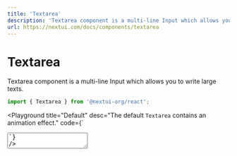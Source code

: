 ```yaml
---
title: 'Textarea'
description: 'Textarea component is a multi-line Input which allows you to write large texts.'
url: https://nextui.com/docs/components/textarea
---
```


# Textarea

Textarea component is a multi-line Input which allows you to write large texts.

```jsx
import { Textarea } from '@nextui-org/react';
```

<CarbonAd />

<Playground
  title="Default"
  desc="The default `Textarea` contains an animation effect."
  code={`
<Textarea
    label="Write your thoughts"
    placeholder="Enter your amazing ideas."
/>
`}
/>

<Playground
  title="Disabled"
  desc="Unusable and un-writtable `Textarea`."
  code={`
<>
    <Textarea
        disabled
        label="Disabled name"
        placeholder="Enter your name"
      />
    <Spacer y={0.5} />
    <Textarea
        readOnly
        label="Read only Text"
        initialValue="Almost before we knew it, we had left the ground."
    />
</>
`}
/>

<Playground
  title="Autosize"
  desc="Unless the `rows` prop is set, the height of the text field dynamically 
  matches its content. You can use the `minRows` and `maxRows` props to bound it. This functionality
  has been based on [React Textarea Autosize](https://github.com/Andarist/react-textarea-autosize)"
  code={`
<Grid.Container gap={2.5}>
    <Grid>
        <Textarea placeholder="Static rows, rows (4)" rows={4}/>
    </Grid>
    <Grid>
        <Textarea placeholder="Min rows (2), write something large.." minRows={2}/>
    </Grid>
    <Grid>
        <Textarea placeholder="Max rows (10), Min rows (1), write something large.." minRows={1} maxRows={10}/>
    </Grid>
</Grid.Container>
`}
/>

<Playground
  title="Types"
  desc="You can use the same `Input` types in `Textarea`."
  code={`
<Grid.Container gap={2.5} style={{marginTop: '4px'}}>
  <Grid>
    <Textarea placeholder="Default Textarea" />
  </Grid>    
  <Grid>
    <Textarea
      underlined
      color="primary"
      labelPlaceholder="Underlined Textarea"
    />
  </Grid>
  <Grid>
    <Textarea bordered color="secondary" labelPlaceholder="Bordered Textarea" />
  </Grid>
</Grid.Container>   
`}
/>

<Playground
  title="Status"
  desc="You can change the color of the entire `Textarea` with the property `status`."
  code={`
<Grid.Container gap={2.5} style={{marginTop: '4px'}}>
  <Grid>
    <Textarea labelPlaceholder="Default" status="default" />
  </Grid>    
  <Grid>
    <Textarea labelPlaceholder="Primary" status="primary" />
  </Grid>
  <Grid>
    <Textarea labelPlaceholder="Secondary" status="secondary" />
  </Grid>
  <Grid>
    <Textarea labelPlaceholder="Success" status="success" />
  </Grid>
  <Grid>
    <Textarea labelPlaceholder="Warning" status="warning" />
  </Grid>
  <Grid>
    <Textarea labelPlaceholder="Error" status="error" />
  </Grid>
</Grid.Container>
`}
/>

<Playground
  title="Helper text"
  desc="As well as with `Input` you can set the prop `helperText` and customise its color with the `helperColor` prop in `Textarea`
  to show a helper text."
  code={`
<Grid.Container gap={2.5} style={{marginTop: '4px'}}>
     <Grid>
      <Textarea
        label="Default"
        helperText="Please enter your name"
        placeholder="Enter your name"
      />
      </Grid>  
      <Grid>
        <Textarea
          status="success"
          helperColor="success"
          initialValue="NextUI is a Beautiful, fast and modern React UI library 🚀."
          helperText="Excellent description"
          placeholder="Description"
          label="Success"
        />
      </Grid>       
      <Grid>
        <Textarea
          bordered
          color="error"
          status="error"
          helperColor="error"
          helperText="Enter a larger description"
          label="Description"
          placeholder="Description"
        />
      </Grid>
    </Grid.Container>
`}
/>

<Playground
  title="Controlled vs Uncontrolled"
  desc="As well as the `Input` component, `Textarea` component can be controlled or uncontrolled. If you want to deep in this topic
  you can go to the official React documentation for [Controlled Components](https://reactjs.org/docs/forms.html#controlled-components)
  and [Uncontrolled Components](https://reactjs.org/docs/uncontrolled-components.html). The controlled Textarea example is using the hook [useInput](#useinput)"
  code={`
()=> {
  // Controlled
  const { value: controlledValue, setValue: setControlledValue, reset, bindings } = useInput('Controlled Textarea');
  React.useEffect(() => console.log({controlledValue}), [controlledValue]);
  // Uncontrolled
  const textareaRef = React.useRef(null);
  const onClick = () => {
    if (textareaRef.current) {
      textareaRef.current.value = Math.random().toString(32);
    }
  };
  return (
<Grid.Container gap={1}>
    <Grid>
        <Textarea {...bindings} />
        <Spacer y={0.5}/>
        <Grid.Container gap={0.5}>
            <Grid>
                <Button
                    auto
                    color="primary"
                    size="sm"
                    onClick={() => setControlledValue(Math.random().toString(32))}
                >
                    Set value
                </Button>
            </Grid>
            <Grid>
                <Button auto flat size="sm" onClick={() => reset()}>
                    Reset value
                </Button>
            </Grid>
        </Grid.Container>
    </Grid>
    <Spacer x={2}/>
    <Grid>
        <Textarea 
            ref={textareaRef} 
            initialValue="Uncontrolled Textarea"
            onChange={(e) => console.log(e.target.value)} 
        />
        <Spacer y={0.5}/>
        <Grid.Container gap={0.5}>
            <Grid>
                <Button
                    auto
                    color="secondary"
                    size="sm"
                    onClick={onClick}
                >
                    Set value
                </Button>
            </Grid>
        </Grid.Container>
    </Grid>    
</Grid.Container> 
  );
}
`}
/>

<Spacer y={3} />

### APIs

<Spacer y={2} />

#### Textarea Props

| Attribute             | Type                                                  | Accepted values                  | Description                                                               | Default   |
| --------------------- | ----------------------------------------------------- | -------------------------------- | ------------------------------------------------------------------------- | --------- |
| **value**             | `string`                                              | -                                | Textarea value                                                            | -         |
| **initialValue**      | `string`                                              | -                                | Textarea default value                                                    | -         |
| **placeholder**       | `string`                                              | -                                | The short hint displayed in the textarea                                  | -         |
| **size**              | `NormalSizes`                                         | [NormalSizes](#normal-sizes)     | Change textarea size                                                      | `medium`  |
| **color**             | `SimpleColors`                                        | [SimpleColors](#simple-colors)   | Change textarea text, border and label color                              | `default` |
| **status**            | `SimpleColors`                                        | [SimpleColors](#simple-colors)   | Change textarea status color                                              | `default` |
| **rows**              | `number`                                              | -                                | Textarea rows count                                                       | -         |
| **minRows**           | `number`                                              | -                                | Minimum number of rows to show for textarea                               | `3`       |
| **maxRows**           | `number`                                              | -                                | Maximum number of rows up to which the textarea can grow                  | `6`       |
| **cacheMeasurements** | `boolean`                                             | -                                | Reuse previously computed measurements when computing height of textarea. | `true`    |
| **helperColor**       | `SimpleColors`                                        | [SimpleColors](#simple-colors)   | Change helper text color                                                  | `default` |
| **required**          | `boolean`                                             | `true/false`                     | Required textarea prop                                                    | `false`   |
| **readOnly**          | `boolean`                                             | `true/false`                     | It prevents the user from changing the value of the field                 | `false`   |
| **disabled**          | `boolean`                                             | `true/false`                     | Disable textarea                                                          | `false`   |
| **bordered**          | `boolean`                                             | `true/false`                     | Bordered textarea                                                         | `false`   |
| **underlined**        | `boolean`                                             | `true/false`                     | Underlined textarea                                                       | `false`   |
| **shadow**            | `boolean`                                             | `true/false`                     | Enable or disable the textarea shadow                                     | `true`    |
| **animated**          | `boolean`                                             | `true/false`                     | Enable or disable the textarea animation                                  | `true`    |
| **autoComplete**      | `string`                                              | -                                | HTML textarea autocomplete attribute                                      | `off`     |
| **borderWeight**      | `NormalWeights`                                       | [NormalWeights](#normal-weights) | Border weight for `bordered` textarea                                     | `normal`  |
| **fullWidth**         | `boolean`                                             | -                                | If `true`, the textarea will take up the full width of its container.     | `false`   |
| **width**             | `string`                                              | -                                | Textarea width                                                            | `initial` |
| **label**             | `string`                                              | -                                | Text label for textarea                                                   | -         |
| **labelPlaceholder**  | `string`                                              | -                                | The placeholder becomes a label                                           | -         |
| **helperText**        | `string`                                              | -                                | Add a helper text to textarea                                             | -         |
| **onHeightChange**    | `(height: number, meta: {rowHeight: number}) => void` | -                                | Callback fired whenthe textarea height change                             | -         |
| **onChange**          | `(e: React.ChangeEvent<HTMLTextAreaElement>) => void` | -                                | Callback fired when the value is changed                                  | -         |
| **onFocus**           | `(e: React.FocusEvent<HTMLTextAreaElement>) => void`  | -                                | Callback fired when the textarea is focused.                              | -         |
| **onBlur**            | `(e: React.FocusEvent<HTMLTextAreaElement>) => void`  | -                                | Callback fired when the textarea is blurred.                              | -         |
| **ref**               | <Code>Ref<HTMLTextAreaElement &#124; null></Code>     | -                                | forwardRef                                                                | -         |
| ...                   | `TextareaHTMLAttributes`                              | `'className', ...`               | Textarea native props                                                     | -         |

<Spacer y={2} />

### Textarea types

<Spacer y={1} />

#### Simple Colors

```ts
type NormalColors =
  | 'default'
  | 'primary'
  | 'secondary'
  | 'success'
  | 'warning'
  | 'error';
```

#### Normal Sizes

```ts
type NormalSizes = 'xs' | 'sm' | 'md' | 'lg' | 'xl';
```

#### Normal Weights

```ts
type NormalWeights = 'light' | 'normal' | 'bold';
```

#### useInput

```ts
type useInput = (initialValue: string) => {
  value: string;
  setValue: Dispatch<SetStateAction<string>>;
  currentRef: MutableRefObject<string>;
  reset: () => void;
  bindings: {
    value: string;
    onChange: (event: React.ChangeEvent<HTMLTextAreaElement>) => void;
  };
};
```
